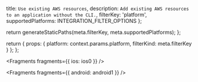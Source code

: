   title: `Use existing AWS resources`,
  description: `Add existing AWS resources to an application without the CLI.`,
  filterKey: 'platform',
  supportedPlatforms: INTEGRATION_FILTER_OPTIONS
};



  return generateStaticPaths(meta.filterKey, meta.supportedPlatforms);
};

  return {
    props: {
      platform: context.params.platform,
      filterKind: meta.filterKey
    }
  };
};


<Fragments fragments={{ ios: ios0 }} />


<Fragments fragments={{ android: android1 }} />
